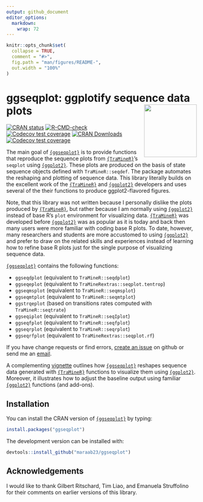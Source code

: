 ```yaml
---
output: github_document
editor_options: 
  markdown: 
    wrap: 72
---
```


<!-- README.md is generated from README.Rmd. Please edit that file -->

```r
knitr::opts_chunk$set(
  collapse = TRUE,
  comment = "#>",
  fig.path = "man/figures/README-",
  out.width = "100%"
)
```

# ggseqplot: ggplotify sequence data plots <img src="man/figures/logo.png" align="right" height="139"/>

<!-- badges: start -->

[![CRAN status](https://www.r-pkg.org/badges/version/ggseqplot)](https://cran.r-project.org/package=ggseqplot)
[![R-CMD-check](https://github.com/maraab23/ggseqplot/workflows/R-CMD-check/badge.svg)](https://github.com/maraab23/ggseqplot/actions)
[![Codecov test coverage](https://codecov.io/gh/maraab23/ggseqplot/branch/main/graph/badge.svg)](https://app.codecov.io/gh/maraab23/ggseqplot?branch=main)
[![CRAN Downloads](https://cranlogs.r-pkg.org/badges/grand-total/ggseqplot)](https://cranlogs.r-pkg.org/badges/grand-total/ggseqplot)
[![Codecov test coverage](https://codecov.io/gh/maraab23/ggseqplot/graph/badge.svg)](https://app.codecov.io/gh/maraab23/ggseqplot)
<!-- badges: end -->

The main goal of [`{ggseqplot}`](https://maraab23.github.io/ggseqplot/) is to 
provide functions that reproduce the sequence plots from
[`{TraMineR}`](http://traminer.unige.ch){target="\_blank"}'s `seqplot`
using [`{ggplot2}`](https://ggplot2.tidyverse.org/){target="\_blank"}.
These plots are produced on the basis of state sequence objects defined with
`TraMineR::seqdef`. The package automates the reshaping and plotting of
sequence data. This library literally builds on the excellent work of the
[`{TraMineR}`](http://traminer.unige.ch){target="\_blank"} and
[`{ggplot2}`](https://ggplot2.tidyverse.org/){target="\_blank"}
developers and uses several of the their functions to produce
ggplot2-flavored figures.

Note, that this library was not written because I personally dislike the
plots produced by
[`{TraMineR}`](http://traminer.unige.ch){target="\_blank"}, but rather
because I am normally using
[`{ggplot2}`](https://ggplot2.tidyverse.org/){target="\_blank"} instead of
base R's `plot` environment for visualizing data.
[`{TraMineR}`](http://traminer.unige.ch){target="\_blank"} was developed before
[`{ggplot2}`](https://ggplot2.tidyverse.org/){target="\_blank"} was as popular 
as it is today and back then many users were more familiar with coding base R 
plots. To date, however, many researchers and students are more accustomed to 
using [`{ggplot2}`](https://ggplot2.tidyverse.org/){target="\_blank"} and
prefer to draw on the related skills and experiences instead of learning
how to refine base R plots just for the single purpose of visualizing
sequence data.


[`{ggseqplot}`](https://maraab23.github.io/ggseqplot/) contains the 
following functions:


-   `ggseqdplot` (equivalent to `TraMineR::seqdplot`)
-   `ggseqeplot` (equivalent to `TraMineRextras::seqplot.tentrop`)
-   `ggseqmsplot` (equivalent to `TraMineR::seqmsplot`)
-   `ggseqmtplot` (equivalent to `TraMineR::seqmtplot`)
-   `ggstrqeplot` (based on transitions rates computed with `TraMineR::seqtrate`)
-   `ggseqiplot` (equivalent to `TraMineR::seqIplot`)
-   `ggseqfplot` (equivalent to `TraMineR::seqfplot`)
-   `ggseqrplot` (equivalent to `TraMineR::seqrplot`)
-   `ggseqrfplot` (equivalent to `TraMineRextras::seqplot.rf`)


If you have change requests or find errors, [create an
issue](https://github.com/maraab23/ggseqplot/issues/new) on github or
send me an
[email](mailto:marcel.raab@ifb.uni-bamberg.de?subject=ggseqplot%3A%20feature%20request).


A complementing [vignette](https://maraab23.github.io/ggseqplot/articles/ggseqplot.html) outlines how [`{ggseqplot}`](https://maraab23.github.io/ggseqplot/) reshapes sequence data
generated with [`{TraMineR}`](http://traminer.unige.ch){target="\_blank"} functions to visualize them using
[`{ggplot2}`](https://ggplot2.tidyverse.org/){target="\_blank"}. Moreover, it 
illustrates how to adjust the baseline output using familiar
[`{ggplot2}`](https://ggplot2.tidyverse.org/){target="\_blank"}
functions (and add-ons).



## Installation

You can install the CRAN version of [`{ggseqplot}`](https://maraab23.github.io/ggseqplot/) by typing:

``` r
install.packages("ggseqplot")
```

The development version can be installed with:

``` r
devtools::install_github("maraab23/ggseqplot")
```


## Acknowledgements

I would like to thank Gilbert Ritschard, Tim Liao, and Emanuela Struffolino for 
their comments on earlier versions of this library. 

